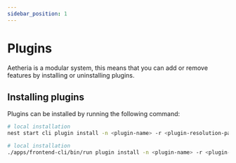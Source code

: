 ```yaml
---
sidebar_position: 1
---
```



# Plugins

Aetheria is a modular system, this means that you can add or remove features by installing or uninstalling plugins.

## Installing plugins

Plugins can be installed by running the following command:

<Tabs defaultValue="backend" groupId="system" queryString="system">
<TabItem value="backend" label="Backend">

```bash
# local installation
nest start cli plugin install -n <plugin-name> -r <plugin-resolution-path>
```

</TabItem>
<TabItem value="frontend" label="Frontend">

```bash
# local installation
./apps/frontend-cli/bin/run plugin install -n <plugin-name> -r <plugin-resolution-path>
```

</TabItem>
</Tabs>

